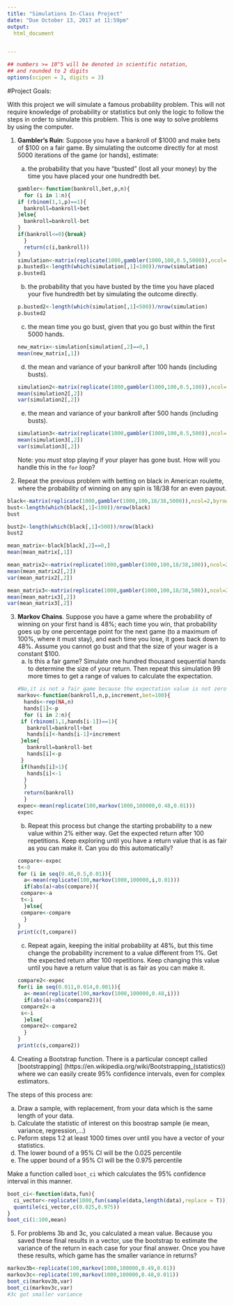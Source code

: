 ```yaml
---
title: "Simulations In-Class Project"
date: "Due October 13, 2017 at 11:59pm"
output:
  html_document


---
```


<style type="text/css">
.table {

    width: 80%;
    margin-left:10%; 
    margin-right:10%;
}
</style>
```r
## numbers >= 10^5 will be denoted in scientific notation,
## and rounded to 2 digits
options(scipen = 3, digits = 3)
```




#Project Goals:


With this project we will simulate a famous probability problem. This will not require knowledge of probability or statistics but only the logic to follow the steps in order to simulate this problem. This is one way to solve problems by using the computer. 

 1. **Gambler's Ruin**: Suppose you have a bankroll of $1000 and make bets of $100 on a fair game. By simulating the outcome directly for at most 5000 iterations of the game (or hands), estimate:
    a. the probability that you have "busted" (lost all your money) by the time you have placed your one hundredth bet. 
```r
gambler<-function(bankroll,bet,p,n){
  for (i in 1:n){
    if (rbinom(1,1,p)==1){
      bankroll=bankroll+bet
    }else{
      bankroll=bankroll-bet
    }
    if(bankroll<=0){break}
  }
  return(c(i,bankroll))
}
simulation<-matrix(replicate(1000,gambler(1000,100,0.5,5000)),ncol=2,byrow = T)
p.busted1<-length(which(simulation[,1]<100))/nrow(simulation)
p.busted1
```
    b. the probability that you have busted by the time you have placed your five hundredth bet by simulating the outcome directly. 
```r
p.busted2<-length(which(simulation[,1]<500))/nrow(simulation)
p.busted2
```
    c. the mean time you go bust, given that you go bust within the first 5000 hands.
```r
new_matrix<-simulation[simulation[,2]==0,]
mean(new_matrix[,1])
```
    d. the mean and variance of your bankroll after 100 hands (including busts).
```r
simulation2<-matrix(replicate(1000,gambler(1000,100,0.5,100)),ncol=2,byrow = T)
mean(simulation2[,2])
var(simulation2[,2])
```
    e. the mean and variance of your bankroll after 500 hands (including busts).
```r
simulation3<-matrix(replicate(1000,gambler(1000,100,0.5,500)),ncol=2,byrow = T)
mean(simulation3[,2])
var(simulation3[,2])
```
Note: you *must* stop playing if your player has gone bust. How will you handle this in the `for` loop?

2. Repeat the previous problem with betting on black in American roulette, where the probability of winning on any spin is 18/38 for an even payout.
```r
black<-matrix(replicate(1000,gambler(1000,100,18/38,5000)),ncol=2,byrow = T)
bust<-length(which(black[,1]<100))/nrow(black)
bust

bust2<-length(which(black[,1]<500))/nrow(black)
bust2

mean_matrix<-black[black[,2]==0,]
mean(mean_matrix[,1])

mean_matrix2<-matrix(replicate(1000,gambler(1000,100,18/38,100)),ncol=2,byrow = T)
mean(mean_matrix2[,2])
var(mean_matrix2[,2])

mean_matrix3<-matrix(replicate(1000,gambler(1000,100,18/38,500)),ncol=2,byrow = T)
mean(mean_matrix3[,2])
var(mean_matrix3[,2])
```


3. **Markov Chains**. Suppose you have a game where the probability of winning on your first hand is 48%; each time you win, that probability goes up by one percentage point for the next game (to a maximum of 100%, where it must stay), and each time you lose, it goes back down to 48%. Assume you cannot go bust and that the size of your wager is a constant $100.
    a. Is this a fair game? Simulate one hundred thousand sequential hands to determine the size of your return. Then repeat this simulation 99 more times to get a range of values to calculate the expectation.
```r
#No,it is not a fair game because the expectation value is not zero.
markov<-function(bankroll,n,p,increment,bet=100){
  hands<-rep(NA,n)
  hands[1]<-p
  for (i in 2:n){
    if (rbinom(1,1,hands[i-1])==1){
      bankroll=bankroll+bet
      hands[i]<-hands[i-1]+increment
    }else{
      bankroll=bankroll-bet
      hands[i]<-p
    }
    if(hands[i]>1){
      hands[i]<-1
     }
  }
  return(bankroll)
  }
expec<-mean(replicate(100,markov(1000,100000,0.48,0.01)))
expec
```
    b. Repeat this process but change the starting probability to a new value within 2% either way. Get the expected return after 100 repetitions. Keep exploring until you have a return value that is as fair as you can make it. Can you do this automatically?
```r
compare<-expec
t<-0
for (i in seq(0.46,0.5,0.01)){
  a<-mean(replicate(100,markov(1000,100000,i,0.01)))
  if(abs(a)<abs(compare)){
    compare<-a
    t<-i
  }else{
    compare<-compare
  }
}
print(c(t,compare))
```
    c. Repeat again, keeping the initial probability at 48%, but this time change the probability increment to a value different from 1%. Get the expected return after 100 repetitions. Keep changing this value until you have a return value that is as fair as you can make it. 
```r
compare2<-expec
for(i in seq(0.011,0.014,0.001)){
  a<-mean(replicate(100,markov(1000,100000,0.48,i)))
  if(abs(a)<abs(compare2)){
    compare2<-a
    s<-i
  }else{
    compare2<-compare2
  }
}
print(c(s,compare2))
```

4. Creating a Bootstrap function. There is a particular concept called [bootstrapping]
(https://en.wikipedia.org/wiki/Bootstrapping_(statistics)) where we can easily create 95% confidence intervals, even for complex estimators.

The steps of this process are:

  a. Draw a sample, with replacement, from your data which is the same length of your data.
  b. Calculate the statistic of interest on this boostrap sample (ie mean, variance, regression,...)
  c. Peform steps 1:2 at least 1000 times over until you have a vector of your statistics. 
  d. The lower bound of a 95% CI will be the 0.025 percentile
  e. The upper bound of a 95% CI will be the 0.975 percentile

Make a function called `boot_ci` which calculates the 95% confidence interval in this manner. 
```r
boot_ci<-function(data,fun){
  ci_vector<-replicate(1000,fun(sample(data,length(data),replace = T)))
  quantile(ci_vector,c(0.025,0.975))
}
boot_ci(1:100,mean)
```

5. For problems 3b and 3c, you calculated a mean value. Because you saved these final results in a vector, use the bootstrap to estimate the variance of the return in each case for your final answer. Once you have these results, which game has the smaller variance in returns?
```r
markov3b<-replicate(100,markov(1000,100000,0.49,0.01))
markov3c<-replicate(100,markov(1000,100000,0.48,0.011))
boot_ci(markov3b,var)
boot_ci(markov3c,var)
#3c got smaller variance
```

